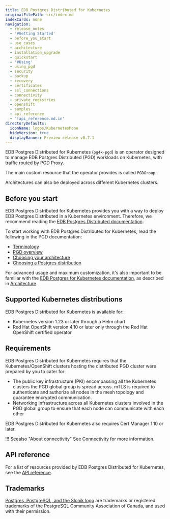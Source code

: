 ```yaml
---
title: EDB Postgres Distributed for Kubernetes
originalFilePath: src/index.md
indexCards: none
navigation:
  - release_notes
  - '#Getting Started'
  - before_you_start
  - use_cases
  - architecture
  - installation_upgrade
  - quickstart
  - '#Using'
  - using_pgd
  - security
  - backup
  - recovery
  - certificates
  - ssl_connections
  - connectivity
  - private_registries
  - openshift
  - samples
  - api_reference
  - '!api_reference.md.in'
directoryDefaults:
  iconName: logos/KubernetesMono
  hideVersion: true
  displayBanner: Preview release v0.7.1
---
```


EDB Postgres Distributed for Kubernetes (`pg4k-pgd`) is an
operator designed to manage EDB Postgres Distributed (PGD) workloads on
Kubernetes, with traffic routed by PGD Proxy.

The main custom resource that the operator provides is called `PGDGroup`.

Architectures can also be deployed across different Kubernetes clusters.

## Before you start

EDB Postgres Distributed for Kubernetes provides you with a way to deploy
EDB Postgres Distributed in a Kubernetes environment. Therefore, we recommend
reading the
[EDB Postgres Distributed documentation](/pgd/latest/).

To start working with EDB Postgres
Distributed for Kubernetes, read the following in the PGD documentation:

-   [Terminology](/pgd/latest/terminology/)
-   [PGD overview](/pgd/latest/overview/)
-   [Choosing your architecture](/pgd/latest/architectures/)
-   [Choosing a Postgres distribution](/pgd/latest/choosing_server/)

For advanced usage and maximum customization, it's also important to be familiar with the
[EDB Postgres for Kubernetes documentation](/postgres_for_kubernetes/latest/),
as described in [Architecture](architecture.md#relationship-with-edb-postgres-for-kubernetes).

## Supported Kubernetes distributions

EDB Postgres Distributed for Kubernetes is available for:

-   Kubernetes version 1.23 or later through a Helm chart
-   Red Hat OpenShift version 4.10 or later only through the Red Hat OpenShift
    certified operator

## Requirements

EDB Postgres Distributed for Kubernetes requires that the Kubernetes/OpenShift
clusters hosting the distributed PGD cluster were prepared by you to cater for:

-   The public key infrastructure (PKI) encompassing all the Kubernetes clusters
    the PGD global group is spread across. mTLS is required to authenticate
    and authorize all nodes in the mesh topology and guarantee encrypted communication.
-   Networking infrastructure across all Kubernetes clusters involved in the
    PGD global group to ensure that each node can communicate with each other

EDB Postgres Distributed for Kubernetes also requires Cert Manager 1.10 or later.

!!! Seealso "About connectivity"
    See [Connectivity](connectivity.md) for more information.

<!--
## TODO

- Explain:
    - Architectures in Kubernetes (e.g. single Kubernetes cluster, multi-clusters)
    - PGDGroups
    - How to configure Postgres
    - ...
- WHAT ABOUT MONITORING?
- WHAT ABOUT LOGGING?
-->

## API reference

For a list of resources provided by EDB Postgres Distributed for Kubernetes,
see the [API reference](api_reference.md).

## Trademarks

[Postgres, PostgreSQL, and the Slonik logo](https://www.postgresql.org/about/policies/trademarks/)
are trademarks or registered trademarks of the PostgreSQL Community Association
of Canada, and used with their permission.
